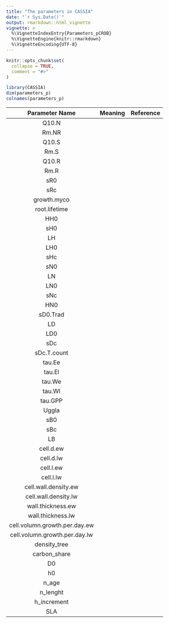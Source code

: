 ```yaml
---
title: "The parameters in CASSIA"
date: "`r Sys.Date()`"
output: rmarkdown::html_vignette
vignette: >
  %\VignetteIndexEntry{Parameters_pCROB}
  %\VignetteEngine{knitr::rmarkdown}
  %\VignetteEncoding{UTF-8}
---
```


```r
knitr::opts_chunk$set(
  collapse = TRUE,
  comment = "#>"
)
```

```r
library(CASSIA)
dim(parameters_p)
colnames(parameters_p)
```

| Parameter Name   | Meaning   | Reference |
|:----------------:|:---------:|:---------:|
|Q10.N             |           |           |
|Rm.NR            |||
|Q10.S            |||
|Rm.S             |||
|Q10.R            |||
|Rm.R             |||
|sR0              |||
|sRc              |||
|growth.myco      |||
|root.lifetime    |||
|HH0              |||
|sH0              |||
|LH               |||
|LH0              |||
|sHc              |||
|sN0              |||
|LN               |||
|LN0              |||
|sNc              |||
|HN0              |||
|sD0.Trad         |||
|LD               |||
|LD0              |||
|sDc              |||
|sDc.T.count      |||
|tau.Ee           |||
|tau.El           |||
|tau.We           |||
|tau.Wl           |||
|tau.GPP          |||
|Uggla            |||
|sB0              |||
|sBc              |||
|LB               |||
|cell.d.ew        |||
|cell.d.lw        |||
|cell.l.ew        |||
|cell.l.lw        |||
|cell.wall.density.ew  |||
|cell.wall.density.lw  |||
|wall.thickness.ew     |||
|wall.thickness.lw     |||
|cell.volumn.growth.per.day.ew  |||
|cell.volumn.growth.per.day.lw  |||
|density_tree                   |||
|carbon_share                   |||
|D0                             |||
|h0                             |||
|n_age                          |||
|n_lenght                       |||
|h_increment                    |||
|SLA                            |||




